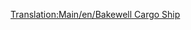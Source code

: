 [[Translation:Main/en/Bakewell Cargo Ship]]{{Template:Schepen/Nl
|Naam=Bakewell goederenschip
|Afbeelding=[[File:en/CargoShip.png|Bakewell goederenschip]]
|Kosten=£27,418 ($54,836)
|Snelheid=40 km/h (25 mph)
|Onderhoudskosten=£1,853 ($3,706)
|Ontworpen=1974
|Levensduur=30
|Capaciteit=190 eenheden*
|Nota=''*'' (190 eenheden post, kolen, vee, goederen, graan, hout, ijzererts, staal of kostbaarheden)
|Omschrijving=Het Bakewell goederenschip is de snelste en heeft de meeste capaciteit van de twee goederenschepen.
|Real-life=Fictief
}}